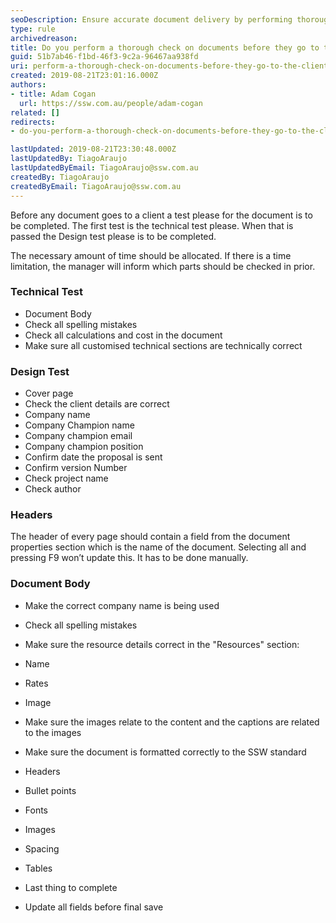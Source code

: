 ```yaml
---
seoDescription: Ensure accurate document delivery by performing thorough checks on spelling, calculations, client details, and formatting before sending to clients.
type: rule
archivedreason:
title: Do you perform a thorough check on documents before they go to the client?
guid: 51b7ab46-f1bd-46f3-9c2a-96467aa938fd
uri: perform-a-thorough-check-on-documents-before-they-go-to-the-client
created: 2019-08-21T23:01:16.000Z
authors:
- title: Adam Cogan
  url: https://ssw.com.au/people/adam-cogan
related: []
redirects:
- do-you-perform-a-thorough-check-on-documents-before-they-go-to-the-client

lastUpdated: 2019-08-21T23:30:48.000Z
lastUpdatedBy: TiagoAraujo
lastUpdatedByEmail: TiagoAraujo@ssw.com.au
createdBy: TiagoAraujo
createdByEmail: TiagoAraujo@ssw.com.au
---
```


Before any document goes to a client a test please for the document is to be completed. The first test is the technical test please. When that is passed the Design test please is to be completed.

The necessary amount of time should be allocated. If there is a time limitation, the manager will inform which parts should be checked in prior.
### Technical Test

* Document Body
* Check all spelling mistakes
* Check all calculations and cost in the document
* Make sure all customised technical sections are technically correct

### Design Test

* Cover page
* Check the client details are correct
* Company name
* Company Champion name
* Company champion email
* Company champion position
* Confirm date the proposal is sent
* Confirm version Number
* Check project name
* Check author

### Headers

The header of every page should contain a field from the document properties section which is the name of the document. Selecting all and pressing F9 won’t update this. It has to be done manually.

### Document Body

* Make the correct company name is being used
* Check all spelling mistakes
* Make sure the resource details correct in the "Resources" section:
* Name
* Rates
* Image

* Make sure the images relate to the content and the captions are related to the images
* Make sure the document is formatted correctly to the SSW standard
* Headers
* Bullet points
* Fonts
* Images
* Spacing
* Tables

* Last thing to complete
* Update all fields before final save
